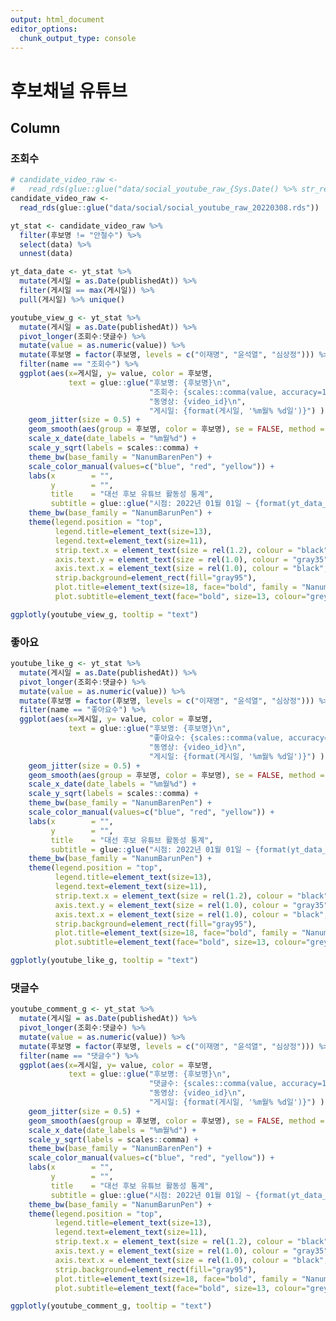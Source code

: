 ```yaml
---
output: html_document
editor_options: 
  chunk_output_type: console
---
```


후보채널 유튜브
=================================================================================================


Column {.tabset .tabset-fade}
-------------------------------------------------------------------------------

### 조회수

```r

# candidate_video_raw <-
#   read_rds(glue::glue("data/social_youtube_raw_{Sys.Date() %>% str_remove_all('-')}.rds"))
candidate_video_raw <-
  read_rds(glue::glue("data/social/social_youtube_raw_20220308.rds"))

yt_stat <- candidate_video_raw %>%
  filter(후보명 != "안철수") %>% 
  select(data) %>%
  unnest(data)

yt_data_date <- yt_stat %>%
  mutate(게시일 = as.Date(publishedAt)) %>%
  filter(게시일 == max(게시일)) %>%
  pull(게시일) %>% unique()

youtube_view_g <- yt_stat %>%
  mutate(게시일 = as.Date(publishedAt)) %>%
  pivot_longer(조회수:댓글수) %>%
  mutate(value = as.numeric(value)) %>%
  mutate(후보명 = factor(후보명, levels = c("이재명", "윤석열", "심상정"))) %>%
  filter(name == "조회수") %>% 
  ggplot(aes(x=게시일, y= value, color = 후보명,
             text = glue::glue("후보명: {후보명}\n",
                               "조회수: {scales::comma(value, accuracy=1)}\n",
                               "동영상: {video_id}\n",
                               "게시일: {format(게시일, '%m월% %d일')}") )) +
    geom_jitter(size = 0.5) +
    geom_smooth(aes(group = 후보명, color = 후보명), se = FALSE, method = "loess", span = 0.75) +
    scale_x_date(date_labels = "%m월%d") +
    scale_y_sqrt(labels = scales::comma) +
    theme_bw(base_family = "NanumBarenPen") +
    scale_color_manual(values=c("blue", "red", "yellow")) +
    labs(x        = "",
         y        = "",
         title    = "대선 후보 유튜브 활동성 통계",
         subtitle = glue::glue("시점: 2022년 01월 01일 ~ {format(yt_data_date, '%Y년 %m월 %d일')}")) +
    theme_bw(base_family = "NanumBarunPen") +
    theme(legend.position = "top",
          legend.title=element_text(size=13),
          legend.text=element_text(size=11),
          strip.text.x = element_text(size = rel(1.2), colour = "black", family = "NanumMyeongjo", face="bold"),
          axis.text.y = element_text(size = rel(1.0), colour = "gray35", family = "NanumBarunpen", face="bold"),
          axis.text.x = element_text(size = rel(1.0), colour = "black", family = "NanumBarunpen", face="bold"),
          strip.background=element_rect(fill="gray95"),
          plot.title=element_text(size=18, face="bold", family = "NanumBarunpen"),
          plot.subtitle=element_text(face="bold", size=13, colour="grey10", family = "NanumBarunpen"))

ggplotly(youtube_view_g, tooltip = "text")


```


### 좋아요

```r

youtube_like_g <- yt_stat %>%
  mutate(게시일 = as.Date(publishedAt)) %>%
  pivot_longer(조회수:댓글수) %>%
  mutate(value = as.numeric(value)) %>%
  mutate(후보명 = factor(후보명, levels = c("이재명", "윤석열", "심상정"))) %>%
  filter(name == "좋아요수") %>% 
  ggplot(aes(x=게시일, y= value, color = 후보명,
             text = glue::glue("후보명: {후보명}\n",
                               "좋아요수: {scales::comma(value, accuracy=1)}\n",
                               "동영상: {video_id}\n",
                               "게시일: {format(게시일, '%m월% %d일')}") )) +
    geom_jitter(size = 0.5) +
    geom_smooth(aes(group = 후보명, color = 후보명), se = FALSE, method = "loess", span = 0.75) +
    scale_x_date(date_labels = "%m월%d") +
    scale_y_sqrt(labels = scales::comma) +
    theme_bw(base_family = "NanumBarenPen") +
    scale_color_manual(values=c("blue", "red", "yellow")) +
    labs(x        = "",
         y        = "",
         title    = "대선 후보 유튜브 활동성 통계",
         subtitle = glue::glue("시점: 2022년 01월 01일 ~ {format(yt_data_date, '%Y년 %m월 %d일')}")) +
    theme_bw(base_family = "NanumBarunPen") +
    theme(legend.position = "top",
          legend.title=element_text(size=13),
          legend.text=element_text(size=11),
          strip.text.x = element_text(size = rel(1.2), colour = "black", family = "NanumMyeongjo", face="bold"),
          axis.text.y = element_text(size = rel(1.0), colour = "gray35", family = "NanumBarunpen", face="bold"),
          axis.text.x = element_text(size = rel(1.0), colour = "black", family = "NanumBarunpen", face="bold"),
          strip.background=element_rect(fill="gray95"),
          plot.title=element_text(size=18, face="bold", family = "NanumBarunpen"),
          plot.subtitle=element_text(face="bold", size=13, colour="grey10", family = "NanumBarunpen"))

ggplotly(youtube_like_g, tooltip = "text")
```

### 댓글수

```r

youtube_comment_g <- yt_stat %>%
  mutate(게시일 = as.Date(publishedAt)) %>%
  pivot_longer(조회수:댓글수) %>%
  mutate(value = as.numeric(value)) %>%
  mutate(후보명 = factor(후보명, levels = c("이재명", "윤석열", "심상정"))) %>%
  filter(name == "댓글수") %>% 
  ggplot(aes(x=게시일, y= value, color = 후보명,
             text = glue::glue("후보명: {후보명}\n",
                               "댓글수: {scales::comma(value, accuracy=1)}\n",
                               "동영상: {video_id}\n",
                               "게시일: {format(게시일, '%m월% %d일')}") )) +
    geom_jitter(size = 0.5) +
    geom_smooth(aes(group = 후보명, color = 후보명), se = FALSE, method = "loess", span = 0.75) +
    scale_x_date(date_labels = "%m월%d") +
    scale_y_sqrt(labels = scales::comma) +
    theme_bw(base_family = "NanumBarenPen") +
    scale_color_manual(values=c("blue", "red", "yellow")) +
    labs(x        = "",
         y        = "",
         title    = "대선 후보 유튜브 활동성 통계",
         subtitle = glue::glue("시점: 2022년 01월 01일 ~ {format(yt_data_date, '%Y년 %m월 %d일')}")) +
    theme_bw(base_family = "NanumBarunPen") +
    theme(legend.position = "top",
          legend.title=element_text(size=13),
          legend.text=element_text(size=11),
          strip.text.x = element_text(size = rel(1.2), colour = "black", family = "NanumMyeongjo", face="bold"),
          axis.text.y = element_text(size = rel(1.0), colour = "gray35", family = "NanumBarunpen", face="bold"),
          axis.text.x = element_text(size = rel(1.0), colour = "black", family = "NanumBarunpen", face="bold"),
          strip.background=element_rect(fill="gray95"),
          plot.title=element_text(size=18, face="bold", family = "NanumBarunpen"),
          plot.subtitle=element_text(face="bold", size=13, colour="grey10", family = "NanumBarunpen"))

ggplotly(youtube_comment_g, tooltip = "text")
```

